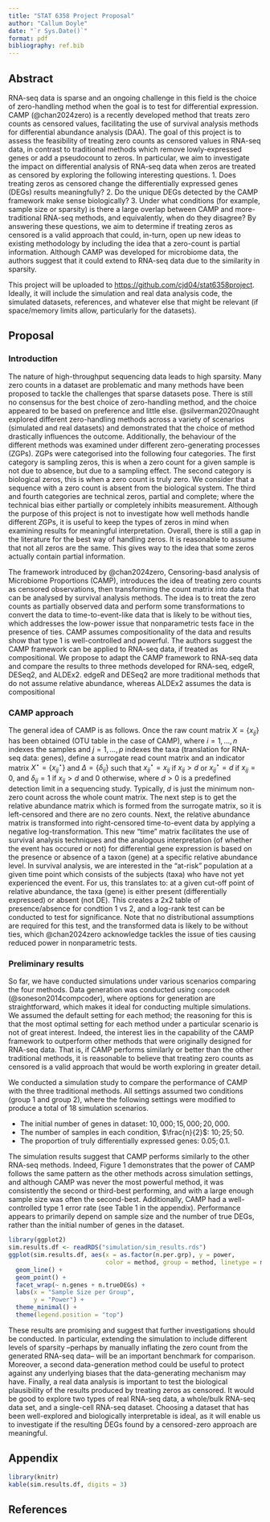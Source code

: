 ```yaml
---
title: "STAT 6358 Project Proposal"
author: "Callum Doyle"
date: "`r Sys.Date()`"
format: pdf
bibliography: ref.bib
---
```


## Abstract

RNA-seq data is sparse and an ongoing challenge in this field is the choice of zero-handling method when the goal is to test for differential expression. 
CAMP (@chan2024zero) is a recently developed method that treats zero counts as censored values, facilitating the use of survival analysis methods for differential abundance analysis (DAA). 
The goal of this project is to assess the feasibility of treating zero counts as censored values in RNA-seq data, in contrast to traditional methods which remove lowly-expressed genes or add a pseudocount to zeros. 
In particular, we aim to investigate the impact on differential analysis of RNA-seq data when zeros are treated as censored by exploring the following interesting questions. 
1. Does treating zeros as censored change the differentially expressed genes (DEGs) results meaningfully? 
2. Do the unique DEGs detected by the CAMP framework make sense biologically? 
3. Under what conditions (for example, sample size or sparsity) is there a large overlap between CAMP and more-traditional RNA-seq methods, and equivalently, when do they disagree? 
By answering these questions, we aim to determine if treating zeros as censored is a valid approach that could, in-turn, open up new ideas to existing methodology by including the idea that a zero-count is partial information. 
Although CAMP was developed for microbiome data, the authors suggest that it could extend to RNA-seq data due to the similarity in sparsity.

This project will be uploaded to <https://github.com/cjd04/stat6358project>. Ideally, it will include the simulation and real data analysis code, the simulated datasets, references, and whatever else that might be relevant (if space/memory limits allow, particularly for the datasets).

## Proposal

### Introduction

The nature of high-throughput sequencing data leads to high sparsity. 
Many zero counts in a dataset are problematic and many methods have been proposed to tackle the challenges that sparse datasets pose. 
There is still no consensus for the best choice of zero-handling method, and the choice appeared to be based on preference and little else. 
@silverman2020naught explored different zero-handling methods across a variety of scenarios (simulated and real datasets) and demonstrated that the choice of method drastically influences the outcome. 
Additionally, the behaviour of the different methods was examined under different zero-generating processes (ZGPs). 
ZGPs were categorised into the following four categories. 
The first category is sampling zeros, this is when a zero count for a given sample is not due to absence, but due to a sampling effect. 
The second category is biological zeros, this is when a zero count is truly zero. We consider that a sequence with a zero count is absent from the biological system. 
The third and fourth categories are technical zeros, partial and complete; where the technical bias either partially or completely inhibits measurement. 
Although the purpose of this project is not to investigate how well methods handle different ZGPs, it is useful to keep the types of zeros in mind when examining results for meaningful interpretation.
Overall, there is still a gap in the literature for the best way of handling zeros. It is reasonable to assume that not all zeros are the same. This gives way to the idea that some zeros actually contain partial information.

The framework introduced by @chan2024zero, Censoring-basd analysis of Microbiome Proportions (CAMP), introduces the idea of treating zero counts as censored observations, then transforming the count matrix into data that can be analysed by survival analysis methods. The idea is to treat the zero counts as partially observed data and perform some transformations to convert the data to time-to-event-like data that is likely to be without ties, which addresses the low-power issue that nonparametric tests face in the presence of ties. CAMP assumes compositionality of the data and results show that type 1 is well-controlled and powerful. The authors suggest the CAMP framework can be applied to RNA-seq data, if treated as compositional. We propose to adapt the CAMP framework to RNA-seq data and compare the results to three methods developed for RNA-seq, edgeR, DESeq2, and ALDEx2. edgeR and DESeq2 are more traditional methods that do not assume relative abundance, whereas ALDEx2 assumes the data is compositional

### CAMP approach

The general idea of CAMP is as follows. Once the raw count matrix $X = \{x_{ij}\}$ has been obtained (OTU table in the case of CAMP), where $i=1,...,n$ indexes the samples and $j=1,...,p$ indexes the taxa (translation for RNA-seq data: genes), define a surrogate read count matrix and an indicator matrix $X^\star = \{x^\star_{ij}\}$ and $\Delta = \{\delta_{ij}\}$ such that $x^\star_{ij} = x_{ij}$ if $x_{ij} >d$ or $x^\star_{ij} = d$ if $x_{ij} =0$, and $\delta_{ij} = 1$ if $x_{ij} >d$ and $0$ otherwise, where $d >0$ is a predefined detection limit in a sequencing study. Typically, $d$ is just the minimum non-zero count across the whole count matrix.
The next step is to get the relative abundance matrix which is formed from the surrogate matrix, so it is left-censored and there are no zero counts. 
Next, the relative abundance matrix is transformed into right-censored time-to-event data by applying a negative log-transformation.
This new "time" matrix facilitates the use of survival analysis techniques and the analogous interpretation (of whether the event has occured or not) for differential gene expression is based on the presence or absence of a taxon (gene) at a specific relative abundance level.
In survival analysis, we are interested in the "at-risk" population at a given time point which consists of the subjects (taxa) who have not yet experienced the event. For us, this translates to: at a given cut-off point of relative abundance, the taxa (gene) is either present (differentially expressed) or absent (not DE). 
This creates a 2x2 table of presence/absence for condtion 1 vs 2, and a log-rank test can be conducted to test for significance.
Note that no distributional assumptions are required for this test, and the transformed data is likely to be without ties, which @chan2024zero acknowledge tackles the issue of ties causing reduced power in nonparametric tests.

### Preliminary results

So far, we have conducted simulations under various scenarios comparing the four methods. 
Data generation was conducted using `compcodeR` (@soneson2014compcoder), where options for generation are straightforward, which makes it ideal for conducting multiple simulations. 
We assumed the default setting for each method; the reasoning for this is that the most optimal setting for each method under a particular scenario is not of great interest. 
Indeed, the interest lies in the capability of the CAMP framework to outperform other methods that were originally designed for RNA-seq data. That is, if CAMP performs similarly or better than the other traditional methods, it is reasonable to believe that treating zero counts as censored is a valid approach that would be worth exploring in greater detail.

We conducted a simulation study to compare the performance of CAMP with the three traditional methods. All settings assumed two conditions (group 1 and group 2), where the following settings were modified to produce a total of $18$ simulation scenarios.

-   The initial number of genes in dataset: $10,000; 15,000; 20,000$.
-   The number of samples in each condition, $\frac{n}{2}$: $10; 25; 50$.
-   The proportion of truly differentially expressed genes: $0.05; 0.1$.

The simulation results suggest that CAMP performs similarly to the other RNA-seq methods. 
Indeed, Figure 1 demonstrates that the power of CAMP follows the same pattern as the other methods across simulation settings, and although CAMP was never the most powerful method, it was consistently the second or third-best performing, and with a large enough sample size was often the second-best. 
Additionally, CAMP had a well-controlled type 1 error rate (see Table 1 in the appendix).
Performance appears to primarily depend on sample size and the number of true DEGs, rather than the initial number of genes in the dataset.

```r
library(ggplot2)
sim.results.df <- readRDS("simulation/sim_results.rds")
ggplot(sim.results.df, aes(x = as.factor(n.per.grp), y = power, 
                           color = method, group = method, linetype = method)) +
  geom_line() +
  geom_point() +
  facet_wrap(~ n.genes + n.trueDEGs) +
  labs(x = "Sample Size per Group",
       y = "Power") +
  theme_minimal() + 
  theme(legend.position = "top")
```

These results are promising and suggest that further investigations should be conducted.
In particular, extending the simulation to include different levels of sparsity --perhaps by manually inflating the zero count from the generated RNA-seq data-- will be an important benchmark for comparison.
Moreover, a second data-generation method could be useful to protect against any underlying biases that the data-generating mechanism may have.
Finally, a real data analysis is important to test the biological plausibility of the results produced by treating zeros as censored. It would be good to explore two types of real RNA-seq data, a whole/bulk RNA-seq data set, and a single-cell RNA-seq dataset. Choosing a dataset that has been well-explored and biologically interpretable is ideal, as it will enable us to investigate if the resulting DEGs found by a censored-zero approach are meaningful. 


## Appendix

```r
library(knitr)
kable(sim.results.df, digits = 3)
```

## References
















